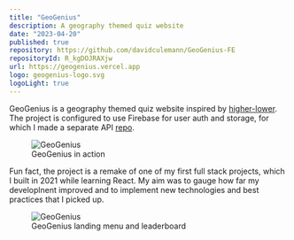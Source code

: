 ```yaml
---
title: "GeoGenius"
description: A geography themed quiz website
date: "2023-04-20"
published: true
repository: https://github.com/davidculemann/GeoGenius-FE
repositoryId: R_kgDOJRAXjw
url: https://geogenius.vercel.app
logo: geogenius-logo.svg
logoLight: true
---
```


GeoGenius is a geography themed quiz website inspired by [higher-lower](https://www.higherlowergame.com/). The project is configured to use Firebase for user auth and storage, for which I made a separate API [repo](https://github.com/davidculemann/GeoGenius-BE).

<figure>
    <img src="/images/geogenius.gif" alt="GeoGenius" />
    <figcaption>GeoGenius in action</figcaption>
</figure>

Fun fact, the project is a remake of one of my first full stack projects, which I built in 2021 while learning React. My aim was to gauge how far my developlnent improved and to implement new technologies and best practices that I picked up.

<figure>
    <img src="/images/geogenius-landing.png" alt="GeoGenius" />
    <figcaption>GeoGenius landing menu and leaderboard</figcaption>
</figure>
